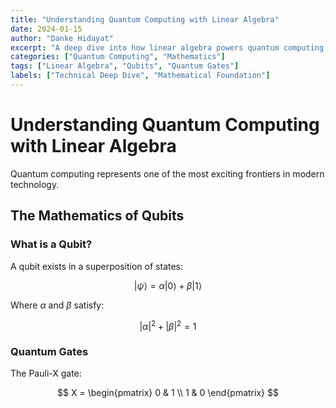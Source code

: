 ```yaml
---
title: "Understanding Quantum Computing with Linear Algebra"
date: 2024-01-15
author: "Danke Hidayat"
excerpt: "A deep dive into how linear algebra powers quantum computing, exploring qubits, superposition, and quantum gates."
categories: ["Quantum Computing", "Mathematics"]
tags: ["Linear Algebra", "Qubits", "Quantum Gates"]
labels: ["Technical Deep Dive", "Mathematical Foundation"]
---
```


# Understanding Quantum Computing with Linear Algebra

Quantum computing represents one of the most exciting frontiers in modern technology.

## The Mathematics of Qubits

### What is a Qubit?

A qubit exists in a superposition of states:

$$
|\psi\rangle = \alpha|0\rangle + \beta|1\rangle
$$

Where $\alpha$ and $\beta$ satisfy:

$$
|\alpha|^2 + |\beta|^2 = 1
$$

### Quantum Gates

The Pauli-X gate:

$$
X = \begin{pmatrix} 0 & 1 \\ 1 & 0 \end{pmatrix}
$$
